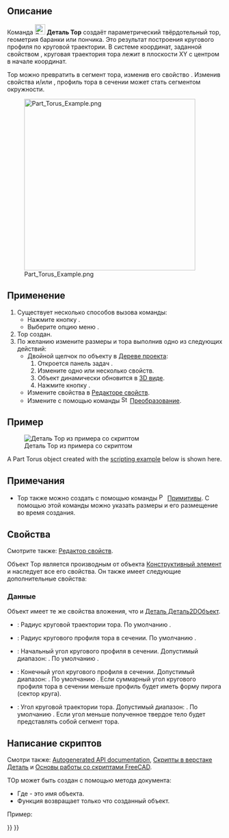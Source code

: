 <languages/>

{{Docnav/ru
|[[Part_Cone/ru|Конус]]
|[[Part_Tube/ru|Труба]]
|[[Part_Workbench/ru|Деталь]]
|IconL=Part_Cone.svg
|IconR=Part_Tube.svg
|IconC=Workbench_Part.svg
}}

{{GuiCommand/ru
|Name=Part Torus
|Name/ru=Тор
|MenuLocation=Деталь → Примитивы → Тор
|Workbenches=[[Part_Workbench/ru|Деталь]]
|SeeAlso=[[Part_Primitives/ru|Примитивы]]
}}

<span id="Description"></span>
== Описание ==

Команда [[Image:Part_Torus.svg|24px]] '''Деталь Тор''' создаёт параметрический твёрдотельный тор, геометрия баранки или пончика. Это результат построения кругового профиля по круговой траектории.  В системе координат, заданной свойством {{PropertyData|Размещение}}, круговая траектория тора лежит в плоскости XY с центром в начале координат.

Тор можно превратить в сегмент тора, изменив его свойство {{PropertyData|Угол3}}. Изменив свойства {{PropertyData|Угол1}} и/или {{PropertyData|Угол2}}, профиль тора в сечении может стать сегментом окружности.

[[Image:Part_Torus_Example.png|400px]]

<span id="Usage"></span>
== Применение ==

# Существует несколько способов вызова команды:
#* Нажмите кнопку {{Button|[[Image:Part_Torus.svg|16px]] [[Part_Torus/ru|Тор]]}}.
#* Выберите опцию меню {{MenuCommand|Деталь → Примитивы → [[Image:Part_Torus.svg|16px]] Тор}}.
# Тор создан.
# По желанию измените размеры и {{PropertyData|Размещение}} тора выполнив одно из следующих действий:
#* Двойной щелчок по объекту в [[Tree_view/ru|Дереве проекта]]:
#*# Откроется панель задач {{MenuCommand|Геометрические примитивы}}.
#*# Измените одно или несколько свойств.
#*# Объект динамически обновится в [[3D_view/ru|3D виде]].
#*# Нажмите кнопку {{Button|OK}}.
#* Измените свойства в [[Property_editor/ru|Редакторе свойств]].
#* Измените  {{PropertyData|Размещение}} с помощью команды [[Image:Std_TransformManip.svg|16px]] [[Std_TransformManip|Преобразование]].

<span id="Example"></span>
== Пример ==

[[Image:Part_Torus_Scripting_Example.png|thumb|Деталь Тор из примера со скриптом]]

A Part Torus object created with the [[#Scripting|scripting example]] below is shown here.

<span id="Notes"></span>
== Примечания ==

* Тор также можно создать с помощью команды [[Image:Part_Primitives.svg|16px]] [[Part_Primitives/ru|Примитивы]]. С помощью этой команды можно указать размеры и его размещение во время создания.

<span id="Properties"></span>
== Свойства ==

Смотрите также: [[property_editor/ru|Редактор свойств]].

Объект Тор является производным от объекта [[Part_Feature/ru|Конструктивный элемент]] и наследует все его свойства. Он также имеет следующие дополнительные свойства:

<span id="Data"></span>
=== Данные ===

{{TitleProperty|Вложение}}

Объект имеет те же свойства вложения, что и [[Part_Part2DObject#Data/ru|Деталь Деталь2DОбъект]].

{{TitleProperty|Тор}}

* {{PropertyData|Радиус1|Длина}}: Радиус круговой траектории тора. По умолчанию {{Value|10мм}}.
* {{PropertyData|Радиус2|Длина}}: Радиус кругового профиля тора в сечении. По умолчанию {{Value|2мм}}.
* {{PropertyData|Угол1|Угол}}: Начальный угол кругового профиля в сечении. Допустимый диапазон: {{Value|-180° &lt;&#61; значение &lt;&#61; 180°}}. По умолчанию {{Value|-180°}}.
* {{PropertyData|Угол2|Угол}}: Конечный угол кругового профиля в сечении. Допустимый диапазон: {{Value|-180° &lt;&#61; значение &lt;&#61; 180°}}. По умолчанию {{Value|180°}}. Если суммарный угол кругового профиля тора в сечении меньше {{Value|360°}} профиль будет иметь форму пирога (сектор круга).
* {{PropertyData|Угол3|Угол}}: Угол круговой траектории тора. Допустимый диапазон: {{Value|0° &lt; значение &lt;&#61; 360°}}. По умолчанию {{Value|360°}}. Если угол меньше {{Value|360°}} полученное твердое тело будет представлять собой сегмент тора.

<span id="Scripting"></span>
== Написание скриптов ==

Смотри также: [https://freecad.github.io/SourceDoc/ Autogenerated API documentation], [[Part_scripting/ru|Скрипты в верстаке Деталь]] и [[FreeCAD_Scripting_Basics/ru|Основы работы со скриптами FreeCAD]].

ТОр может быть создан с помощью метода {{Incode|addObject()}} документа:

{{Code|code=
torus = FreeCAD.ActiveDocument.addObject("Part::Torus", "myTorus")
}}

* Где{{Incode|"myTorus"}} - это имя объекта.
* Функция возвращает только что созданный объект.

Пример:

{{Code|code=
import FreeCAD as App

doc = App.activeDocument()

torus = doc.addObject("Part::Torus", "myTorus")
torus.Radius1 = 20
torus.Radius2 = 10
torus.Angle1 = -90
torus.Angle2 = 45
torus.Angle3 = 270
torus.Placement = App.Placement(App.Vector(1, 2, 3), App.Rotation(30, 45, 10))

doc.recompute()
}}


{{Docnav/ru
|[[Part_Cone/ru|Конус]]
|[[Part_Tube/ru|Труба]]
|[[Part_Workbench/ru|Деталь]]
|IconL=Part_Cone.svg
|IconR=Part_Tube.svg
|IconC=Workbench_Part.svg
}}

{{Part_Tools_navi{{#translation:}}}}
{{Userdocnavi{{#translation:}}}}